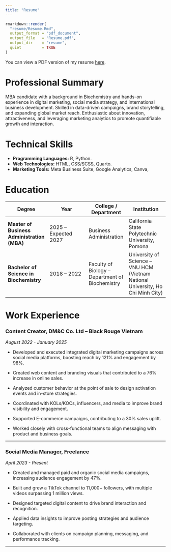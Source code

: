```yaml
---
title: "Resume"
---
```


```r
rmarkdown::render(
  "resume/Resume.Rmd",
  output_format = "pdf_document",
  output_file   = "Resume.pdf",
  output_dir    = "resume",
  quiet         = TRUE
)
```

You can view a PDF version of my resume [here](resume/Resume.pdf).

# Professional Summary

MBA candidate with a background in Biochemistry and hands-on experience in digital marketing, social media strategy, and international business development. Skilled in data-driven campaigns, brand storytelling, and expanding global market reach. Enthusiastic about innovation, attractiveness, and leveraging marketing analytics to promote quantifiable growth and interaction.

# Technical Skills

-   **Programming Languages:** R, Python.
-   **Web Technologies:** HTML, CSS/SCSS, Quarto.
-   **Marketing Tools:** Meta Business Suite, Google Analytics, Canva,

# Education

| Degree | Year | College / Department | Institution |
|----|----|----|----|
| **Master of Business Administration (MBA)** | 2025 – Expected 2027 | Business Administration | California State Polytechnic University, Pomona |
| **Bachelor of Science in Biochemistry** | 2018 – 2022 | Faculty of Biology – Department of Biochemistry | University of Science – VNU HCM (Vietnam National University, Ho Chi Minh City) |

# Work Experience

### Content Creator, DM&C Co. Ltd – Black Rouge Vietnam

*August 2022 - January 2025*

-   Developed and executed integrated digital marketing campaigns across social media platforms, boosting reach by 121% and engagement by 98%.

-   Created web content and branding visuals that contributed to a 76% increase in online sales.

-   Analyzed customer behavior at the point of sale to design activation events and in-store strategies.

-   Coordinated with KOLs/KOCs, influencers, and media to improve brand visibility and engagement.

-   Supported E-commerce campaigns, contributing to a 30% sales uplift.

-   Worked closely with cross-functional teams to align messaging with product and business goals.

------------------------------------------------------------------------

### Social Media Manager, Freelance

*April 2023 - Present*

-   Created and managed paid and organic social media campaigns, increasing audience engagement by 47%.

-   Built and grew a TikTok channel to 11,000+ followers, with multiple videos surpassing 1 million views.

-   Designed targeted digital content to drive brand interaction and recognition.

-   Applied data insights to improve posting strategies and audience targeting.

-   Collaborated with clients on campaign planning, messaging, and performance tracking.

------------------------------------------------------------------------
